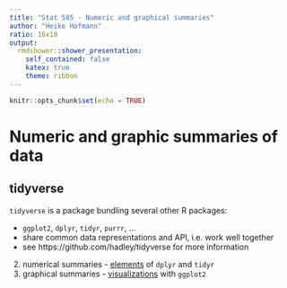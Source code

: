 ```yaml
---
title: "Stat 585 - Numeric and graphical summaries"
author: "Heike Hofmann"
ratio: 16x10
output:
  rmdshower::shower_presentation:
    self_contained: false
    katex: true
    theme: ribbon
---
```

```r
knitr::opts_chunk$set(echo = TRUE)
```
# Numeric and graphic summaries of data

## tidyverse

`tidyverse` is a package bundling several other R packages:

- `ggplot2`, `dplyr`, `tidyr`, `purrr`, ...
- share common data representations and API, i.e. work well together
- see https://github.com/hadley/tidyverse for more information

2. numerical summaries - [elements](02_tidyverse.html) of `dplyr` and `tidyr`
1. graphical summaries - [visualizations](03_ggplot2.html) with `ggplot2`


